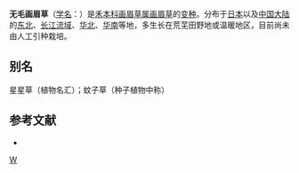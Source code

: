 {{Infraspeciesbox
| image = 
| image_caption = 
| status = 
| status_system = 
| genus = Eragrostis 
| species = pilosa
| varietas = imberbis
| authority = Franch.
}}
'''无毛画眉草'''（[[学名|学名]]：{{lang|la|''Eragrostis pilosa'' var. ''imberbis''}}）是[[禾本科|禾本科]][[画眉草属|画眉草属]][[画眉草|画眉草]]的[[变种|变种]]。分布于[[日本|日本]]以及[[中国大陆|中国大陆]]的[[中国东北地区|东北]]、[[长江流域|长江流域]]、[[华北|华北]]、[[华南|华南]]等地，多生长在荒芜田野地或温暖地区，目前尚未由人工引种栽培。

== 别名 ==
星星草（植物名汇）；蚊子草（种子植物中称）

== 参考文献 ==
<div class="references-small">
* {{cite web| url =http://www.bioinfo.cn/db05/KmzwSpecies.php?action=view&id=24601| title =无毛画眉草（变种）| work =《中国高等植物数据库全库》| publisher =中国科学院微生物研究所| author =昆明植物研究所| accessdate =2009-02-25| deadurl =yes| archiveurl =https://web.archive.org/web/20160305075751/http://www.bioinfo.cn/db05/KmzwSpecies.php?action=view&id=24601| archivedate =2016-03-05}}
</div>
{{Taxonbar}}

[[Category:画眉草属|W]]